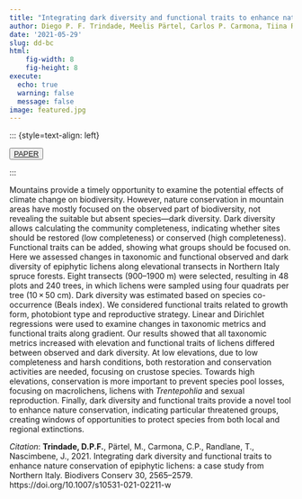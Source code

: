 ```yaml
---
title: "Integrating dark diversity and functional traits to enhance nature conservation of epiphytic lichens: a case study from Northern Italy"
author: Diego P. F. Trindade, Meelis Pärtel, Carlos P. Carmona, Tiina Randlane, Juri Nascimbene
date: '2021-05-29'
slug: dd-bc
html:
    fig-width: 8
    fig-height: 8
execute:
  echo: true
  warning: false
  message: false
image: featured.jpg
---
```


::: {style=text-align: left}

<button type=button class=btn btn-outline-success> 
<a href="http://esamba.bo.bg.ut.ee/sandbox/groups/et/weblog/83272/attachments/57aa8/Trindade%20et%20al_2021_IntegratingDarkDiversity%26Lich.pdf?sessionID=38af669c4fd0b195594be8ba7a65d5ca11fbbfbe">PAPER</a>
</button> 

:::

::: column-body-outset
Mountains provide a timely opportunity to examine the potential effects of climate change on biodiversity. However, nature conservation in mountain areas have mostly focused on the observed part of biodiversity, not revealing the suitable but absent species---dark diversity. Dark diversity allows calculating the community completeness, indicating whether sites should be restored (low completeness) or conserved (high completeness). Functional traits can be added, showing what groups should be focused on. Here we assessed changes in taxonomic and functional observed and dark diversity of epiphytic lichens along elevational transects in Northern Italy spruce forests. Eight transects (900--1900 m) were selected, resulting in 48 plots and 240 trees, in which lichens were sampled using four quadrats per tree (10 × 50 cm). Dark diversity was estimated based on species co-occurrence (Beals index). We considered functional traits related to growth form, photobiont type and reproductive strategy. Linear and Dirichlet regressions were used to examine changes in taxonomic metrics and functional traits along gradient. Our results showed that all taxonomic metrics increased with elevation and functional traits of lichens differed between observed and dark diversity. At low elevations, due to low completeness and harsh conditions, both restoration and conservation activities are needed, focusing on crustose species. Towards high elevations, conservation is more important to prevent species pool losses, focusing on macrolichens, lichens with *Trentepohlia* and sexual reproduction. Finally, dark diversity and functional traits provide a novel tool to enhance nature conservation, indicating particular threatened groups, creating windows of opportunities to protect species from both local and regional extinctions.
:::

*Citation*: **Trindade, D.P.F.**, Pärtel, M., Carmona, C.P., Randlane, T., Nascimbene, J., 2021. Integrating dark diversity and functional traits to enhance nature conservation of epiphytic lichens: a case study from Northern Italy. Biodivers Conserv 30, 2565--2579. https://doi.org/10.1007/s10531-021-02211-w
